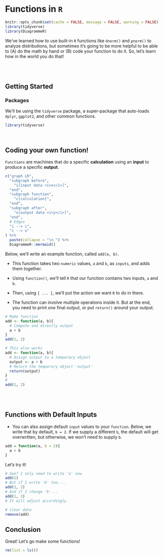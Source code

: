# Functions in `R`

```r
knitr::opts_chunk$set(cache = FALSE, message = FALSE, warning = FALSE)
library(tidyverse)
library(DiagrammeR)
```

We've learned how to use built-in `R` functions like `dnorm()` and `pnorm()` to analyze distributions, but sometimes it's going to be more helpful to be able to (A) do the math by hand or (B) code your function to do it. So, let's learn how in the world you do that!

<br>
<br>

## Getting Started {-}

### Packages {-}

We'll be using the `tidyverse` package, a super-package that auto-loads `dplyr`, `ggplot2`, and other common functions.

```r
library(tidyverse)
```

<br>

## Coding your own function! 

`Functions` are machines that do a specific **calculation** using an **input** to produce a specific **output**.

```r
c("graph LR",
  "subgraph before",
    "i[input data <i>x</i>]",
  "end",
  "subgraph function",
    "c[calculation]",
  "end",
  "subgraph after",
    "o[output data <i>y</i>]",
  "end",
  # Edges
  "i --> c",
  "c --> o"
) %>%
  paste(collapse = "\n ") %>%
  DiagrammeR::mermaid()
```

Below, we'll write an example function, called `add(a, b)`. 

- This function takes two `numeric` values, `a` and `b`, as `inputs`, and adds them together. 

- Using `function()`, we'll tell `R` that our function contains two inputs, `a` and `b`. 

- Then, using `{ ... }`, we'll put the action we want `R` to do in there. 

- The function can involve multiple operations inside it. But at the end, you need to print *one* final output, or put `return()` around your output.

```r
# Make function
add <- function(a, b){
  # Compute and directly output
  a + b 
}
add(1, 2)
```

```r
# This also works
add <- function(a, b){
  # Assign output to a temporary object
  output <- a + b
  # Return the temporary object 'output'
  return(output)
}
# 
add(1, 2)
```

<br>
<br>

## Functions with Default Inputs

- You can also assign default `input` values to your `function`. Below, we write that by default, `b = 2`. If we supply a different `b`, the default will get overwritten, but otherwise, we won't need to supply `b`.

```r
add = function(a, b = 2){
  a + b
}
```

Let's try it!

```r
# See? I only need to write 'a' now 
add(1)
# But if I write 'b' too....
add(1, 2)
# And if I change 'b'...
add(1, 3)
# It will adjust accordingly
```

```r
# clear data
remove(add)
```

## Conclusion {-}

Great! Let's go make some functions!

```r
rm(list = ls())
```